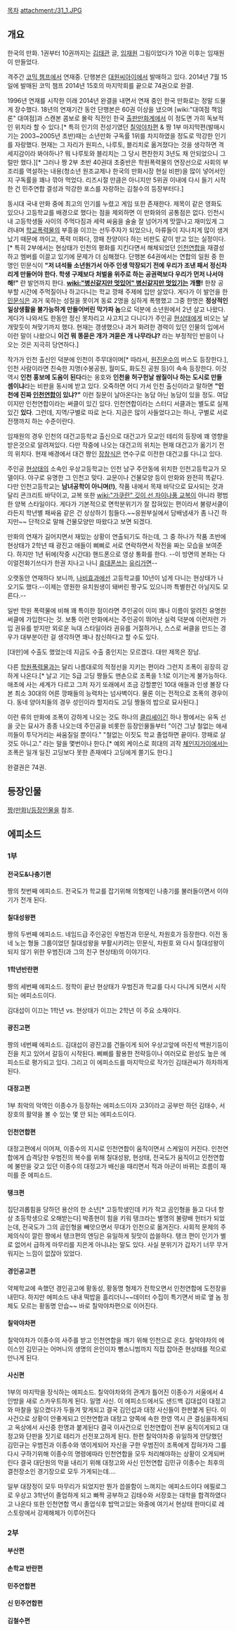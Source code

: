 [[목차]]
attachment:/31_1.JPG

== 개요 ==
한국의 만화. 1권부터 10권까지는 [[김태관]] 글, [[임재원]] 그림이었다가 10권 이후는 임재원이 만들었다.

격주간 [[코믹 챔프]]에서 연재중. 단행본은 [[대원미디어|대원씨아이]]에서 발매하고 있다. 2014년 7월 15일에 발매된 코믹 챔프 2014년 15호의 마지막회를 끝으로 74권으로 완결.

1996년 연재를 시작한 이래 2014년 완결을 내면서 연재 중인 한국 만화로는 정말 드물게 장수했다. 18년의 연재기간 동안 단행본은 60권 이상을 냈으며 [wiki:"대여점 책임론" 대여점]과 스캔본 콤보로 몰락 직전인 한국 [[출판만화]]계에서 이 정도면 가히 독보적인 위치라 할 수 있다.[* 특히 인기의 전성기였던 [[칠악야차]]편 & 짱 1부 마지막편(발매시기는 2003~2005년 초반)때는 소년만화 구독률 1위를 차지하였을 정도로 막강한 인기를 자랑했다. 현재는 그 자리가 원피스, 나루토, 블리치로 옮겨졌다는 것을 생각하면 격세지감이라 봐야하나? 뭐 나루토와 블리치는 그 당시 편찬한지 3년도 채 안되었으니 그럴만 했다.][* 그러나 짱 2부 초반 40권대 초중반은 학원폭력물의 연장선으로 사회의 부조리를 역설하는 내용(청소년 원조교제나 한국의 만화시장 현실 비판)을 많이 넣어서인지 구독률을 꽤나 깎아 먹었다. 리즈시절 만큼은 아니지만 5위권 이내에 다시 들기 시작한 건 민주연합 결성과 막강한 포스를 자랑하는 김철수의 등장부터다.]

동시대 국내 만화 중에 최고의 인기를 누렸고 게임 또한 존재한다. 제목이 같은 영화도 있으나 고등학교를 배경으로 했다는 점을 제외하면 이 만화와의 공통점은 없다.
인천시내 고등학생들 사이의 주먹다짐과 세력 싸움을 술술 잘 넘어가게 맛깔나고 재미있게 그려내며 [[학교폭력물]]의 부흥을 이끄는 선두주자가 되었으나, 아류들이 지나치게 많이 생겨났기 때문에 까이고, 폭력 미화다, 깡패 찬양이다 하는 비판도 같이 받고 있는 실정이다.[* 특히 2부에서는 현상태가 인천의 평화를 지킨다면서 해체되었던 [[인천연합]]을 재결성하고 멤버를 이끌고 있기에 문제가 더 심해졌다. 단행본 64권에서는 연합의 일원 중 한명인 민문식이 '''"저 녀석들 소년원가서 아주 인생 막장되기 전에 우리가 조낸 패서 정신차리게 만들어야 한다. 학생 구제보다 처벌을 위주로 하는 공권력보다 우리가 먼저 나서야 해!"''' 란 발언까지 한다. '''[[wiki:"병신같지만 멋있어" 병신같지만 멋있]]기는 개뿔!''' 한창 공부할 시간에 주먹질이나 하고다니는 학교 깡패 주제에 입만 살았다. 게다가 이 발언을 한 [[민문식]]은 과거 욱하는 성질을 못이겨 동료 2명을 심하게 폭행했고 그중 한명은 '''정상적인 일상생활을 불가능하게 만들어버린 막가파 놈'''으로 덕분에 소년원에서 2년 살고 나왔다. 게다가 나와서도 한동안 정신 못차리고 사고치고 다니다가 주인공 [[현상태]]에게 비오는 날 개맞듯이 쳐맞기까지 했다. 현재는 갱생했으나 과거 화려한 경력이 있던 인물의 입에서 이런 말이 나왔으니 '''이건 뭐 똥묻은 개가 겨묻은 개 나무라냐?''' 라는 부정적인 반응이 나오는 것은 지극히 당연하다.]

작가가 인천 출신인 덕분에 인천이 주무대이며[* 따라서, [[원진운수]]의 버스도 등장한다.], 인천 사람이라면 친숙한 지명(수봉공원, 월미도, 화도진 공원 등)이 속속 등장한다. 이것 역시 '''인천 홍보에 도움이 된다'''라는 옹호와 '''인천을 허구헌날 쌈질이나 하는 도시로 만들 셈이냐'''라는 비판을 동시에 받고 있다. 오죽하면 어디 가서 인천 출신이라고 말하면 '''"인천에 진짜 [[인천연합]]이 있냐?"''' 이런 질문이 날아온다는 농담 아닌 농담이 있을 정도. 여담이지만 인천연합이라는 써클이 있긴 있다. 인천연합이라는 스터디 서클과는 별도로 실제 있긴 '''있다'''. 그런데, 지역/구별로 따로 논다. 지금은 많이 사들었다고는 하나, 구별로 서로 전쟁까지 하는 수준이란다.

임재원의 경우 인천의 대건고등학교 출신으로 대건고가 모교인 테리의 등장에 꽤 영향을 받은것으로 알려져있다. 다만 작중에 나오는 대건고의 위치는 현재 대건고가 옮기기 전의 위치다. 현재 배경에서 대건 짱인 [[장창식]]은 연수구로 이전한 대건고를 다니고 있다.

주인공 [[현상태]]의 소속인 우상고등학교는 인천 남구 주안동에 위치한 인천고등학교가 모델이다. 야구로 유명한 그 인천고 맞다. 교문이나 건물모양 등이 만화와 완전히 똑같다. 다만 인천고등학교는 '''남녀공학이 아니며(!)''', 작품 내에서 목재 바닥으로 묘사되는 것과 달리 콘크리트 바닥이고, 교복 또한 [[wiki:"가쿠란" 깃이 선 차이나풍 교복]]이 아니라 평범한 양복 스타일이다. 게다가 기본적으로 면학분위기가 잘 잡혀있는 편이라서 불량서클이라든지 학년별 패싸움 같은 건 상상하기 힘들다.~~응원부실에서 담배냄새가 좀 나긴 하지만~~ 단적으로 말해 건물모양만 따왔다고 보면 되겠다.

만화의 연재가 길어지면서 재밌는 상황이 연출되기도 하는데, 그 중 하나가 작품 초반에 현상태가 2학년 때 광진고 애들이 삐삐로 서로 연락하면서 작전을 짜는 모습을 보여준다. 하지만 1년 뒤에(작중 시간대) 핸드폰으로 영상 통화를 한다. --이 방면의 본좌는 다이얼전화기쓰다가 한권 지나고 나니 [[휴대폰]]쓰는 [[유리가면]]--

오랫동안 연재하다 보니까, [[나비효과]]에선 고등학교를 10년이 넘게 다니는 현상태가 나오기도 했다.--이제는 영원한 유치원생이 돼버린 짱구도 있으니까 특별한건 아닐지도 모른다.--

일반 학원 폭력물에 비해 꽤 특이한 점이라면 주인공이 이미 꽤나 이름이 알려진 유명한 써클에 가입한다는 것. 보통 이런 만화에서는 주인공이 뛰어난 실력 덕분에 이런저런 가입 권유를 받지만 외로운 늑대 스타일이라 권유를 거절하거나, 스스로 써클을 만드는 경우가 대부분이란 걸 생각하면 꽤나 참신하다고 할 수도 있다.

[대만]에 수출도 했었는데 지금도 수출 중인지는 모르겠다. 대만 제목은 장남.

다른 [[학원폭력물]]과는 달리 나름대로의 적정선을 지키는 편이라 그런지 조폭이 굉장히 강하게 나온다.[* 날고 기는 S급 고딩 짱들도 맨손으로 조폭을 1:1로 이기는게 불가능하다. 애초에 사는 세계가 다르고 그저 자기 또래에서 조금 강할뿐인 10대 애들과 인생 볼장 다 본 최소 30대의 어른 깡패들의 능력차는 넘사벽이다. 물론 이는 전적으로 조폭의 경우이다. 동네 양아치들의 경우 성인이라 할지라도 고딩 짱들의 밥으로 묘사된다.] 

이런 류의 만화에 조폭이 강하게 나오는 것도 하나의 [[클리셰]]이긴 하나 짱에서는 유독 선을 긋는 묘사가 종종 나오는데 주인공을 비롯한 등장인물들부터 "이건 그냥 철없는 애새끼들이 투닥거리는 싸움질일 뿐이다." "철없는 이짓도 학교 졸업하면 끝이다. 깡패로 살것도 아니고." 라는 말을 몇번이나 한다.[* 예외 케이스로 희대의 괴작 [[체인지가이]]에서는 조폭은 일개 일진 고딩보다 못한 존재에다 고딩에게 쫄기도 한다.]

완결권은 74권.

== 등장인물 ==
[[짱(만화)/등장인물]]을 참조.

== 에피소드 == 
=== 1부 ===
==== 전국도&나충기편 ====
짱의 첫번째 에피소드.
전국도가 학교를 잡기위해 의형제인 나충기를 불러들이면서 이야기가 전개 된다.


==== 칠대성왕편 ====
짱의 두번째 에피소드. 
네임드급 주인공인 우범진과 민문식, 차원호가 등장한다.
이전 동네 노는 형들 그룹이었던 칠대성왕을 부활시키려는 민문식, 차원호 와 다시 칠대성왕이 되지 않기 위한 우범진(과 그의 친구 현상태)의 이야기다.

==== 1학년반란편 ====
짱의 세번째 에피소드.
정학이 끝난 현상태가 우범진과 학교를 다시 다니게 되면서 시작되는 에피소드이다.

김대섭이 이끄는 1학년 vs. 현상태가 이끄는 2학년 이 주요 소재이다.
==== 광진고편 ====
짱의 네번째 에피소드. 
김대섭이 광진고를 건들이게 되어 우상고앞에 마진석 백원기등이 진을 치고 있어서 갈등이 시작된다.
삐삐를 활용한 전략등이나 여러모로 완성도 높은 에피소드로 평가되고 있다.
그리고 이 에피소드를 마지막으로 작가인 김태관씨가 하차하게 된다.

==== 대정고편 ====
1부 최악의 악역인 이종수가 등장하는 에피소드이자 고3이라고 공부만 하던 김태수, 서장호의 활약을 볼 수 있는 몇 안 되는 에피소드이다.

==== 인천연합편 ====
대정고편에서 이어져, 이종수의 지시로 인천연합이 움직이면서 스케일이 커진다.
인천연합에게 습격당한 우범진의 복수를 위해 칠대성왕, 현상태, 전국도가 움직이고 인천연합에 불만을 갖고 있던 이종수의 대정고가 배신을 때리면서 적과 아군이 바뀌는 흐름이 재미를 준 에피소드.

==== 탱크편 ====
집단괴롭힘을 당하던 용산의 한 소년[* 고등학생인데 키가 작고 곰인형을 들고 다녀 항상 초등학생으로 오해받는다] 박종현이 힘을 키워 탱크라는 별명의 불량배 헌터가 되었는데, 전국도가 그의 곰인형을 빼앗으면서 무대가 인천으로 옮겨진다.
사회적 문제의 주제의식이 깔린 짱에서 탱크편의 엔딩은 유일하게 뒷맛이 씁쓸하다. 탱크 편이 인기가 별로 없어서 급하게 마무리를 지은게 아니냐는 말도 있다. 사실 분위기가 갑자기 너무 무거워지는 느낌이 없잖아 있었다. 

==== 경인공고편 ====
약체학교에 속했던 경인공고에 황동성, 황동명 형제가 전학오면서 인천연합에 도전장을 내민다. 하지만 에피소드 내내 떡밥을 흘리더니~~데이터 수집이 특기면서 바로 옆 놈 정체도 모르는 황동명 안습~~ 바로 칠악야차편으로 이어진다.

==== 칠악야차편 ====
칠악야차가 이종수의 사주를 받고 인천연합을 깨기 위해 인천으로 온다. 칠악야차의 에이스인 김민규는 어머니의 생명의 은인이자 뺑소니범까지 직접 잡아준 현상태를 적으로 만나게 된다.

==== 사신편 ====
1부의 마지막을 장식하는 에피소드.
칠악야차와의 관계가 틀어진 이종수가 서울에서 4인방을 새로 스카우트하게 된다.  일명 사신.
이 에피소드에서도 샌드백 김대섭이 대정고와 마찰을 일으켰다가 두들겨 맞게되고 결국 김인섭과 대정 사신들이 한판붙게 된다.  이 사건으로 상황이 안좋게되고 인천연합과 대정고 양쪽에 속한 한영 역시 큰 결심을하게되고 옥상에서 사신중 한명과 붙게된다
결국 이사건으로 인천연합이 전부 움직이게되고 대정고와 단판을 짓기로 테리가 선전포고하게 된다.
한편 칠악야차중 유일하게 안당했던 김민규는 우범진과 이종수와 엮이게되어 자신을 구한 우범진이 조폭에게 잡혀가자 그를 다시 구하기위해 이종수의 명령에따라 인천연합을 모두 처리해야하는 상황이 오게되버린다
결국 대단원의 막을 내리기 위해 대정고와 사신 인천연합 김민규 이종수는 최후의 결전장소인 경기장으로 모두 가게되는데....

일부 대장정이 모두 마무리가 되었지만 뭔가 씁쓸함이 느껴지는 에피소드이다
에필로그로 우상고 3학년이 졸업하게 되고 빠짝  공부하고 김태수와 서장호는 대학을 합격하였다고 나온다
또한 인천연합 역시 졸업식후 밥먹고있는 와중에 여기서 현상태 한마디로 레스토랑에서 강제해체가 이루어진다 
=== 2부 ===
==== 부산편 ====

==== 손학교 반란편 ====

==== 민주연합편 ====

==== 신 민주연합편 ====

==== 김철수편 ====
